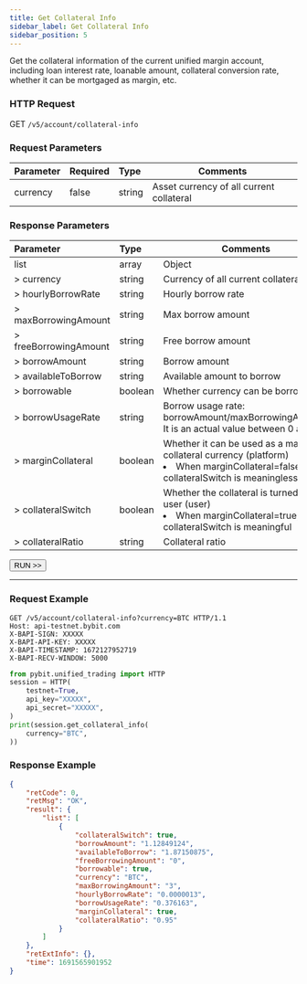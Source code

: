 ```yaml
---
title: Get Collateral Info
sidebar_label: Get Collateral Info
sidebar_position: 5
---
```

Get the collateral information of the current unified margin account, including loan interest rate, loanable amount, collateral conversion rate, whether it can be mortgaged as margin, etc.

### HTTP Request
GET `/v5/account/collateral-info`

### Request Parameters
| Parameter | Required | Type | Comments|
|:----- |:-------|:-----|------ |
|currency |false |string |Asset currency of all current collateral|

### Response Parameters
| Parameter | Type | Comments|
|:----- |:-----|----- |
|list |array |Object |
|> currency |string |Currency of all current collateral|
|> hourlyBorrowRate |string |Hourly borrow rate|
|> maxBorrowingAmount |string |Max borrow amount|
|> freeBorrowingAmount |string |Free borrow amount|
|> borrowAmount |string |Borrow amount|
|> availableToBorrow |string |Available amount to borrow|
|> borrowable |boolean |Whether currency can be borrowed|
|> borrowUsageRate |string |Borrow usage rate: borrowAmount/maxBorrowingAmount. It is an actual value between 0 and 1|
|> marginCollateral |boolean |Whether it can be used as a margin collateral currency (platform) <li>When marginCollateral=false, then collateralSwitch is meaningless</li> |
|> collateralSwitch |boolean |Whether the collateral is turned on by user (user) <li>When marginCollateral=true, then collateralSwitch is meaningful</li>|
|> collateralRatio |string |Collateral ratio|

<a href="/api-explorer/v5/account/collateral-info"><Button>RUN >></Button></a>

---

### Request Example

<Tabs groupId="programming-languages">
<TabItem value="http" label="HTTP">

```http
GET /v5/account/collateral-info?currency=BTC HTTP/1.1
Host: api-testnet.bybit.com
X-BAPI-SIGN: XXXXX
X-BAPI-API-KEY: XXXXX
X-BAPI-TIMESTAMP: 1672127952719
X-BAPI-RECV-WINDOW: 5000
```

</TabItem>
<TabItem value="python" label="Python">

```python
from pybit.unified_trading import HTTP
session = HTTP(
    testnet=True,
    api_key="XXXXX",
    api_secret="XXXXX",
)
print(session.get_collateral_info(
    currency="BTC",
))
```

</TabItem>
</Tabs>

### Response Example

```json
{
    "retCode": 0,
    "retMsg": "OK",
    "result": {
        "list": [
            {
                "collateralSwitch": true,
                "borrowAmount": "1.12849124",
                "availableToBorrow": "1.87150875",
                "freeBorrowingAmount": "0",
                "borrowable": true,
                "currency": "BTC",
                "maxBorrowingAmount": "3",
                "hourlyBorrowRate": "0.0000013",
                "borrowUsageRate": "0.376163",
                "marginCollateral": true,
                "collateralRatio": "0.95"
            }
        ]
    },
    "retExtInfo": {},
    "time": 1691565901952
}
```
